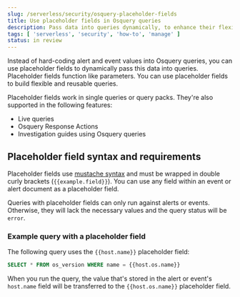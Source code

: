 ```yaml
---
slug: /serverless/security/osquery-placeholder-fields
title: Use placeholder fields in Osquery queries 
description: Pass data into queries dynamically, to enhance their flexibility and reusability.
tags: [ 'serverless', 'security', 'how-to', 'manage' ]
status: in review
---
```


<DocBadge template="technical preview" />
<div id="osquery-placeholder-fields"></div>

Instead of hard-coding alert and event values into Osquery queries, you can use placeholder fields to dynamically pass this data into queries. Placeholder fields function like parameters. You can use placeholder fields to build flexible and reusable queries. 

Placeholder fields work in single queries or query packs. They're also supported in the following features:

* <DocLink slug="/serverless/security/alerts-run-osquery">Live queries</DocLink>
* <DocLink slug="/serverless/security/osquery-response-action">Osquery Response Actions</DocLink>
* <DocLink slug="/serverless/security/invest-guide-run-osquery">Investigation guides using Osquery queries</DocLink> 

<div id="placeholder-field-syntax"></div>

## Placeholder field syntax and requirements

Placeholder fields use [mustache syntax](http://mustache.github.io/) and must be wrapped in double curly brackets (`{{example.field}}`). You can use any field within an event or alert document as a placeholder field. 

Queries with placeholder fields can only run against alerts or events. Otherwise, they will lack the necessary values and the query status will be `error`. 

<div id="placeholder-field-example"></div>

### Example query with a placeholder field

The following query uses the `{{host.name}}` placeholder field: 

```sql
SELECT * FROM os_version WHERE name = {{host.os.name}}
```

When you run the query, the value that's stored in the alert or event's `host.name` field will be transferred to the `{{host.os.name}}` placeholder field. 